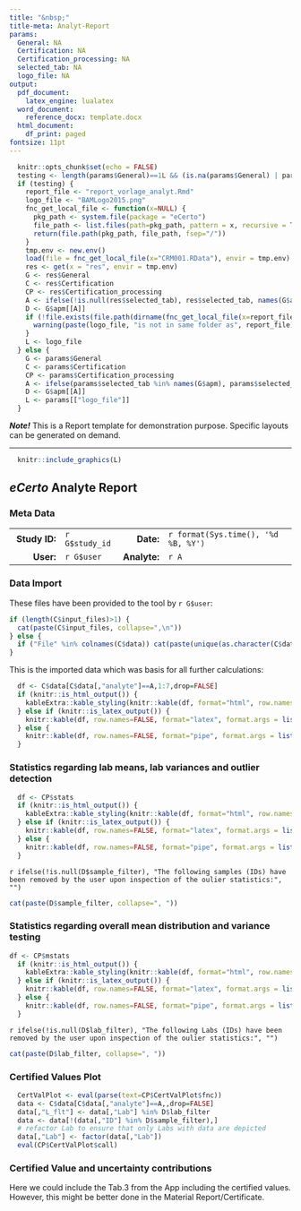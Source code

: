 ```yaml
---
title: "&nbsp;"
title-meta: Analyt-Report
params:
  General: NA
  Certification: NA
  Certification_processing: NA
  selected_tab: NA
  logo_file: NA
output:
  pdf_document:
    latex_engine: lualatex
  word_document: 
    reference_docx: template.docx
  html_document:
    df_print: paged
fontsize: 11pt
---
```


```r
  knitr::opts_chunk$set(echo = FALSE)
  testing <- length(params$General)==1L && (is.na(params$General) | params$General=="NA")
  if (testing) {
    report_file <- "report_vorlage_analyt.Rmd"
    logo_file <- "BAMLogo2015.png"
    fnc_get_local_file <- function(x=NULL) {
      pkg_path <- system.file(package = "eCerto")
      file_path <- list.files(path=pkg_path, pattern = x, recursive = TRUE)[1]
      return(file.path(pkg_path, file_path, fsep="/"))
    }
    tmp.env <- new.env()
    load(file = fnc_get_local_file(x="CRM001.RData"), envir = tmp.env)
    res <- get(x = "res", envir = tmp.env)
    G <- res$General
    C <- res$Certification
    CP <- res$Certification_processing
    A <- ifelse(!is.null(res$selected_tab), res$selected_tab, names(G$apm)[1])
    D <- G$apm[[A]]
    if (!file.exists(file.path(dirname(fnc_get_local_file(x=report_file)), logo_file))) {
      warning(paste(logo_file, "is not in same folder as", report_file))
    }
    L <- logo_file
  } else {
    G <- params$General
    C <- params$Certification
    CP <- params$Certification_processing
    A <- ifelse(params$selected_tab %in% names(G$apm), params$selected_tab, names(G$apm)[1])
    D <- G$apm[[A]]
    L <- params[["logo_file"]]
  }
```

***Note!*** 
This is a Report template for demonstration purpose. Specific layouts can be generated on demand.

---

```r
  knitr::include_graphics(L)
```

## *eCerto* Analyte Report

### Meta Data

|               |                |              |                                     |
|--------------:|:---------------|-------------:|:------------------------------------|
| **Study ID:** | `r G$study_id` |    **Date:** | `r format(Sys.time(), '%d %B, %Y')` |
|     **User:** | `r G$user`     | **Analyte:** | `r A`                               |

### Data Import

These files have been provided to the tool by `r G$user`:

```r
if (length(C$input_files)>1) {
  cat(paste(C$input_files, collapse=",\n"))
} else {
  if ("File" %in% colnames(C$data)) cat(paste(unique(as.character(C$data[,"File"])), collapse=",\n"))
}
```

This is the imported data which was basis for all further calculations:

```r
  df <- C$data[C$data[,"analyte"]==A,1:7,drop=FALSE]
  if (knitr::is_html_output()) {
    kableExtra::kable_styling(knitr::kable(df, format="html", row.names=FALSE, format.args = list(decimal.mark = ".")), font_size = 9)
  } else if (knitr::is_latex_output()) {
    knitr::kable(df, row.names=FALSE, format="latex", format.args = list(decimal.mark = "."))
  } else {
    knitr::kable(df, row.names=FALSE, format="pipe", format.args = list(decimal.mark = "."))
  }
```

### Statistics regarding lab means, lab variances and outlier detection

```r
  df <- CP$stats
  if (knitr::is_html_output()) {
    kableExtra::kable_styling(knitr::kable(df, format="html", row.names=FALSE, format.args = list(decimal.mark = ".")), font_size = 9)
  } else if (knitr::is_latex_output()) {
    knitr::kable(df, row.names=FALSE, format="latex", format.args = list(decimal.mark = "."))
  } else {
    knitr::kable(df, row.names=FALSE, format="pipe", format.args = list(decimal.mark = "."))
  }
```

`r ifelse(!is.null(D$sample_filter), "The following samples (IDs) have been removed by the user upon inspection of the oulier statistics:", "")`

```r
cat(paste(D$sample_filter, collapse=", ")) 
```

### Statistics regarding overall mean distribution and variance testing

```r
df <- CP$mstats
  if (knitr::is_html_output()) {
    kableExtra::kable_styling(knitr::kable(df, format="html", row.names=FALSE, format.args = list(decimal.mark = ".")), font_size = 9)
  } else if (knitr::is_latex_output()) {
    knitr::kable(df, row.names=FALSE, format="latex", format.args = list(decimal.mark = "."))
  } else {
    knitr::kable(df, row.names=FALSE, format="pipe", format.args = list(decimal.mark = "."))
  }
```

`r ifelse(!is.null(D$lab_filter), "The following Labs (IDs) have been removed by the user upon inspection of the oulier statistics:", "")`

```r
cat(paste(D$lab_filter, collapse=", ")) 
```

### Certified Values Plot

```r
  CertValPlot <- eval(parse(text=CP$CertValPlot$fnc))
  data <- C$data[C$data[,"analyte"]==A,,drop=FALSE]
  data[,"L_flt"] <- data[,"Lab"] %in% D$lab_filter
  data <- data[!(data[,"ID"] %in% D$sample_filter),]
  # refactor Lab to ensure that only Labs with data are depicted
  data[,"Lab"] <- factor(data[,"Lab"])
  eval(CP$CertValPlot$call)
```

### Certified Value and uncertainty contributions

Here we could include the Tab.3 from the App including the certified values. However, this might be better done in the Material Report/Certificate.
